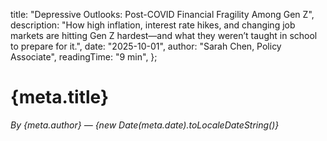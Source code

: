   title: "Depressive Outlooks: Post-COVID Financial Fragility Among Gen Z",
  description: "How high inflation, interest rate hikes, and changing job markets are hitting Gen Z hardest—and what they weren’t taught in school to prepare for it.",
  date: "2025-10-01",
  author: "Sarah Chen, Policy Associate",
  readingTime: "9 min",
};


# {meta.title}

*By {meta.author} — {new Date(meta.date).toLocaleDateString()}*


